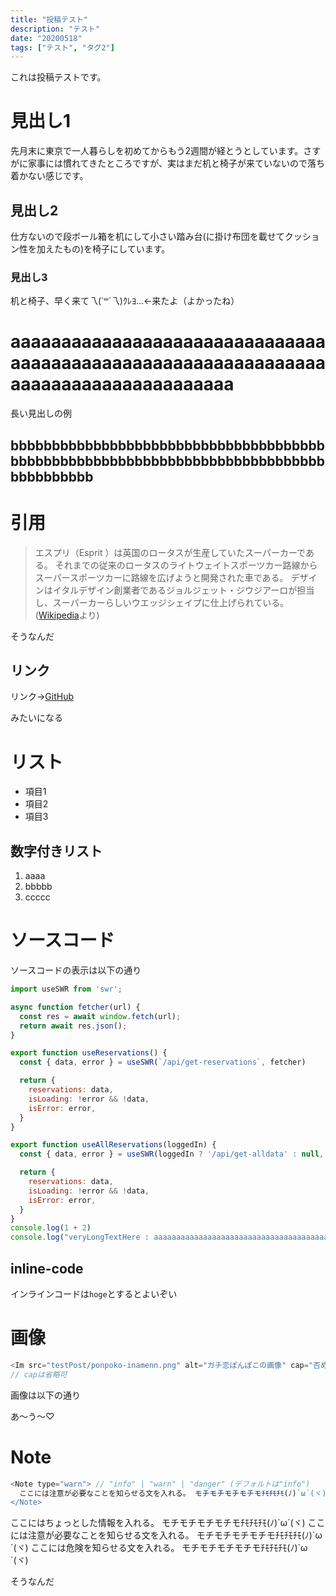 ```yaml
---
title: "投稿テスト"
description: "テスト"
date: "20200518"
tags: ["テスト", "タグ2"]
---
```


これは投稿テストです。

# 見出し1

先月末に東京で一人暮らしを初めてからもう2週間が経とうとしています。さすがに家事には慣れてきたところですが、実はまだ机と椅子が来ていないので落ち着かない感じです。

## 見出し2

仕方ないので段ボール箱を机にして小さい踏み台(に掛け布団を載せてクッション性を加えたもの)を椅子にしています。

### 見出し3

机と椅子、早く来て乁(˙꒳˙乁)ｸﾚﾖ...←来たよ（よかったね）

# aaaaaaaaaaaaaaaaaaaaaaaaaaaaaaaaaaaaaaaaaaaaaaaaaaaaaaaaaaaaaaaaaaaaaaaaaaaaaaaaaaaa

長い見出しの例

## bbbbbbbbbbbbbbbbbbbbbbbbbbbbbbbbbbbbbbbbbbbbbbbbbbbbbbbbbbbbbbbbbbbbbbbbbbbbbbbbbbbbbb

# 引用

> エスプリ（Esprit ）は英国のロータスが生産していたスーパーカーである。 それまでの従来のロータスのライトウェイトスポーツカー路線からスーパースポーツカーに路線を広げようと開発された車である。 デザインはイタルデザイン創業者であるジョルジェット・ジウジアーロが担当し、スーパーカーらしいウエッジシェイプに仕上げられている。
([Wikipedia](https://ja.wikipedia.org/wiki/%E3%83%AD%E3%83%BC%E3%82%BF%E3%82%B9%E3%83%BB%E3%82%A8%E3%82%B9%E3%83%97%E3%83%AA)より)

そうなんだ

## リンク

リンク→[GitHub](https://github.com/)

みたいになる

# リスト

 * 項目1
 * 項目2
 * 項目3

## 数字付きリスト

 1. aaaa
 2. bbbbb
 3. ccccc

# ソースコード

ソースコードの表示は以下の通り

```javascript
import useSWR from 'swr';

async function fetcher(url) {
  const res = await window.fetch(url);
  return await res.json();
}

export function useReservations() {
  const { data, error } = useSWR(`/api/get-reservations`, fetcher)

  return {
    reservations: data,
    isLoading: !error && !data,
    isError: error,
  }
}

export function useAllReservations(loggedIn) {
  const { data, error } = useSWR(loggedIn ? '/api/get-alldata' : null, fetcher)

  return {
    reservations: data,
    isLoading: !error && !data,
    isError: error,
  }
}
console.log(1 + 2)
console.log("veryLongTextHere : aaaaaaaaaaaaaaaaaaaaaaaaaaaaaaaaaaaaaaaaaaaaaaaaaaaaaaaaaaaaaaaaaaaaaaaaaaaaaaaaaaaa")
```

## inline-code

インラインコードは`hoge`とするとよいぞい

# 画像

```javascript
<Im src="testPost/ponpoko-inamenn.png" alt="ガチ恋ぽんぽこの画像" cap="否めん！(これは画像のキャプション)" w={1334} h={750} />
// capは省略可
```

画像は以下の通り

<Im src="testPost/ponpoko-inamenn.png" alt="ガチ恋ぽんぽこの画像" cap="否めん！(これは画像のキャプション)" w={1334} h={750} />

あ～う〜♡

# Note

```javascript
<Note type="warn"> // "info" | "warn" | "danger" (デフォルトは"info")
  ここには注意が必要なことを知らせる文を入れる。 モチモチモチモチモﾁﾓﾁﾓﾁﾓ(ﾉ)`ω´(ヾ)
</Note>
```

<Note>
  ここにはちょっとした情報を入れる。 モチモチモチモチモﾁﾓﾁﾓﾁﾓ(ﾉ)`ω´(ヾ)
</Note>

<Note type="warn">
  ここには注意が必要なことを知らせる文を入れる。 モチモチモチモチモﾁﾓﾁﾓﾁﾓ(ﾉ)`ω´(ヾ)
</Note>

<Note type="danger">
  ここには危険を知らせる文を入れる。 モチモチモチモチモﾁﾓﾁﾓﾁﾓ(ﾉ)`ω´(ヾ)
</Note>

そうなんだ